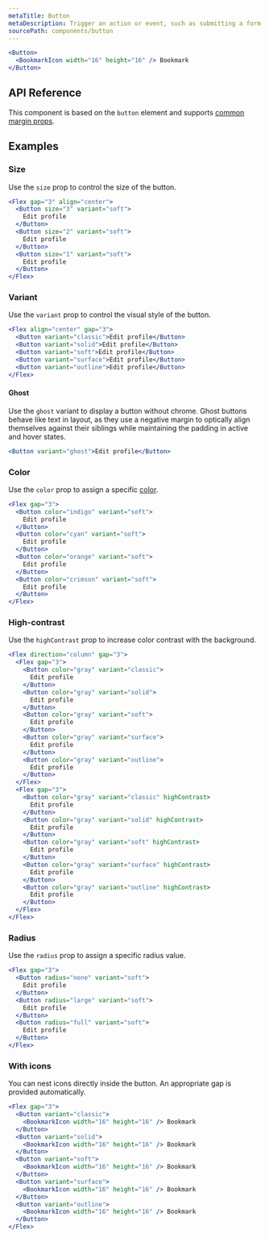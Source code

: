 ```yaml
---
metaTitle: Button
metaDescription: Trigger an action or event, such as submitting a form or displaying a dialog.
sourcePath: components/button
---
```


```jsx live=true
<Button>
  <BookmarkIcon width="16" height="16" /> Bookmark
</Button>
```

## API Reference

This component is based on the `button` element and supports [common margin props](/themes/docs/theme/layout#margin-props).

<ThemesPropsTable name="button" />

## Examples

### Size

Use the `size` prop to control the size of the button.

```jsx live=true
<Flex gap="3" align="center">
  <Button size="3" variant="soft">
    Edit profile
  </Button>
  <Button size="2" variant="soft">
    Edit profile
  </Button>
  <Button size="1" variant="soft">
    Edit profile
  </Button>
</Flex>
```

### Variant

Use the `variant` prop to control the visual style of the button.

```jsx live=true scroll=true
<Flex align="center" gap="3">
  <Button variant="classic">Edit profile</Button>
  <Button variant="solid">Edit profile</Button>
  <Button variant="soft">Edit profile</Button>
  <Button variant="surface">Edit profile</Button>
  <Button variant="outline">Edit profile</Button>
</Flex>
```

#### Ghost

Use the `ghost` variant to display a button without chrome. Ghost buttons behave like text in layout, as they use a negative margin to optically align themselves against their siblings while maintaining the padding in active and hover states.

```jsx live=true style="lineHeight: 0"
<Button variant="ghost">Edit profile</Button>
```

### Color

Use the `color` prop to assign a specific [color](/themes/docs/theme/color).

```jsx live=true scroll=true
<Flex gap="3">
  <Button color="indigo" variant="soft">
    Edit profile
  </Button>
  <Button color="cyan" variant="soft">
    Edit profile
  </Button>
  <Button color="orange" variant="soft">
    Edit profile
  </Button>
  <Button color="crimson" variant="soft">
    Edit profile
  </Button>
</Flex>
```

### High-contrast

Use the `highContrast` prop to increase color contrast with the background.

```jsx live=true scroll=true
<Flex direction="column" gap="3">
  <Flex gap="3">
    <Button color="gray" variant="classic">
      Edit profile
    </Button>
    <Button color="gray" variant="solid">
      Edit profile
    </Button>
    <Button color="gray" variant="soft">
      Edit profile
    </Button>
    <Button color="gray" variant="surface">
      Edit profile
    </Button>
    <Button color="gray" variant="outline">
      Edit profile
    </Button>
  </Flex>
  <Flex gap="3">
    <Button color="gray" variant="classic" highContrast>
      Edit profile
    </Button>
    <Button color="gray" variant="solid" highContrast>
      Edit profile
    </Button>
    <Button color="gray" variant="soft" highContrast>
      Edit profile
    </Button>
    <Button color="gray" variant="surface" highContrast>
      Edit profile
    </Button>
    <Button color="gray" variant="outline" highContrast>
      Edit profile
    </Button>
  </Flex>
</Flex>
```

### Radius

Use the `radius` prop to assign a specific radius value.

```jsx live=true scroll=true
<Flex gap="3">
  <Button radius="none" variant="soft">
    Edit profile
  </Button>
  <Button radius="large" variant="soft">
    Edit profile
  </Button>
  <Button radius="full" variant="soft">
    Edit profile
  </Button>
</Flex>
```

### With icons

You can nest icons directly inside the button. An appropriate gap is provided automatically.

```jsx live=true scroll=true
<Flex gap="3">
  <Button variant="classic">
    <BookmarkIcon width="16" height="16" /> Bookmark
  </Button>
  <Button variant="solid">
    <BookmarkIcon width="16" height="16" /> Bookmark
  </Button>
  <Button variant="soft">
    <BookmarkIcon width="16" height="16" /> Bookmark
  </Button>
  <Button variant="surface">
    <BookmarkIcon width="16" height="16" /> Bookmark
  </Button>
  <Button variant="outline">
    <BookmarkIcon width="16" height="16" /> Bookmark
  </Button>
</Flex>
```
